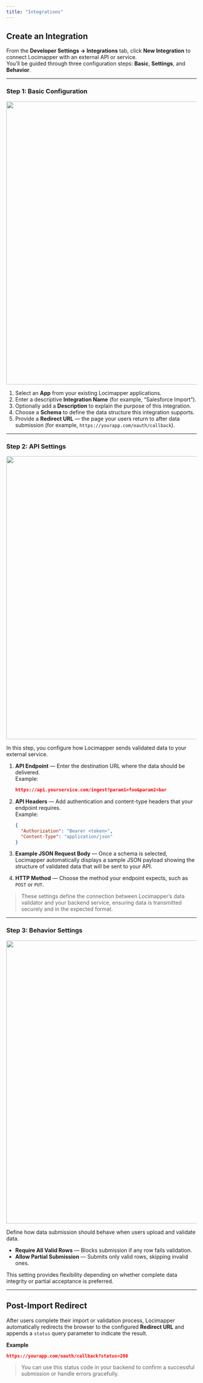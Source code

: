 ```yaml
---
title: "Integrations"
---
```


## Create an Integration

From the **Developer Settings → Integrations** tab, click **New Integration** to connect Locimapper with an external API or service.  
You’ll be guided through three configuration steps: **Basic**, **Settings**, and **Behavior**.

---

### Step 1: Basic Configuration
![](../images/integration-basic.png){fig-align="center" width="750"}

1. Select an **App** from your existing Locimapper applications.  
2. Enter a descriptive **Integration Name** (for example, “Salesforce Import”).  
3. Optionally add a **Description** to explain the purpose of this integration.  
4. Choose a **Schema** to define the data structure this integration supports.  
5. Provide a **Redirect URL** — the page your users return to after data submission (for example, `https://yourapp.com/oauth/callback`).

---

### Step 2: API Settings
![](../images/integration-settings.png){fig-align="center" width="750"}

In this step, you configure how Locimapper sends validated data to your external service.

1. **API Endpoint** — Enter the destination URL where the data should be delivered.  
   Example:  
   ```json
   https://api.yourservice.com/ingest?param1=foo&param2=bar
   ```

2. **API Headers** — Add authentication and content-type headers that your endpoint requires.  
   Example:  
   ```json
   {
     "Authorization": "Bearer <token>",
     "Content-Type": "application/json"
   }
   ```

3. **Example JSON Request Body** — Once a schema is selected, Locimapper automatically displays a sample JSON payload showing the structure of validated data that will be sent to your API.

4. **HTTP Method** — Choose the method your endpoint expects, such as `POST` or `PUT`.

> These settings define the connection between Locimapper’s data validator and your backend service, ensuring data is transmitted securely and in the expected format.

---

### Step 3: Behavior Settings
![](../images/integration-behavior.png){fig-align="center" width="750"}

Define how data submission should behave when users upload and validate data.

- **Require All Valid Rows** — Blocks submission if any row fails validation.  
- **Allow Partial Submission** — Submits only valid rows, skipping invalid ones.  

This setting provides flexibility depending on whether complete data integrity or partial acceptance is preferred.

---

## Post-Import Redirect

After users complete their import or validation process, Locimapper automatically redirects the browser to the configured **Redirect URL** and appends a `status` query parameter to indicate the result.

**Example**
```json
https://yourapp.com/oauth/callback?status=200
```

> You can use this status code in your backend to confirm a successful submission or handle errors gracefully.
